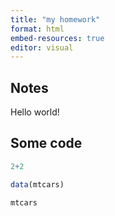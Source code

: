 ```yaml
---
title: "my homework"
format: html
embed-resources: true
editor: visual
---
```


## Notes

Hello world!

## Some code

```r
2+2 

data(mtcars)

mtcars
```
